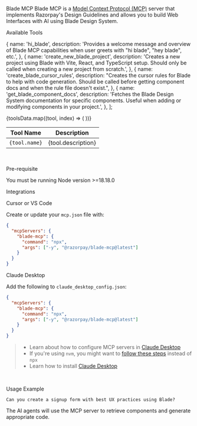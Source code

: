 
<Meta title="Guides/Blade MCP" />

<Heading size="xlarge">Blade MCP</Heading>
Blade MCP is a [Model Context Protocol (MCP)](https://modelcontextprotocol.io/introduction) server that
implements Razorpay's Design Guidelines and allows you to build Web Interfaces with AI using Blade Design
System.
<br />

<Heading size="large">Available Tools</Heading>

  {
    name: 'hi_blade',
    description:
      'Provides a welcome message and overview of Blade MCP capabilities when user greets with "hi blade", "hey blade", etc.',
  },
  {
    name: 'create_new_blade_project',
    description:
      'Creates a new project using Blade with Vite, React, and TypeScript setup. Should only be called when creating a new project from scratch.',
  },
  {
    name: 'create_blade_cursor_rules',
    description:
      "Creates the cursor rules for Blade to help with code generation. Should be called before getting component docs and when the rule file doesn't exist.",
  },
  {
    name: 'get_blade_component_docs',
    description:
      'Fetches the Blade Design System documentation for specific components. Useful when adding or modifying components in your project.',
  },
];

<table style={{ width: '100%', borderCollapse: 'collapse', marginBottom: '1.5rem' }}>
  <thead>
    <tr style={{ backgroundColor: '#f6f6f9', borderBottom: '2px solid #e8e8ed' }}>
      <th style={{ padding: '0.75rem 1rem', textAlign: 'left', fontWeight: '600' }}>Tool Name</th>
      <th style={{ padding: '0.75rem 1rem', textAlign: 'left', fontWeight: '600' }}>Description</th>
    </tr>
  </thead>
  <tbody>
    {toolsData.map((tool, index) => (
      <tr key={index} style={{ borderBottom: '1px solid #e8e8ed' }}>
        <td style={{ padding: '0.75rem 1rem' }}>
          <Code size="small">{tool.name}</Code>
        </td>
        <td style={{ padding: '0.75rem 1rem' }}>{tool.description}</td>
      </tr>
    ))}
  </tbody>
</table>

<br />

<Heading size="large">Pre-requisite</Heading>

<List marginBottom="spacing.5">
  <ListItem>
    <ListItemText>You must be running Node version >=18.18.0</ListItemText>
  </ListItem>
</List>
<br />

<Heading size="large">Integrations</Heading>
<br />

<Heading size="medium">Cursor or VS Code</Heading>

Create or update your `mcp.json` file with:

```json
{
  "mcpServers": {
    "blade-mcp": {
      "command": "npx",
      "args": ["-y", "@razorpay/blade-mcp@latest"]
    }
  }
}
```

<Heading size="medium">Claude Desktop</Heading>

Add the following to `claude_desktop_config.json`:

```json
{
  "mcpServers": {
    "blade-mcp": {
      "command": "npx",
      "args": ["-y", "@razorpay/blade-mcp@latest"]
    }
  }
}
```

> - Learn about how to configure MCP servers in [Claude Desktop](https://modelcontextprotocol.io/quickstart/user)
> - If you're using `nvm`, you might want to [follow these steps](https://github.com/modelcontextprotocol/servers/issues/64) instead of `npx`
> - Learn how to install [Claude Desktop](https://claude.ai/download)

<br />

<Heading size="medium">Usage Example</Heading>

```
Can you create a signup form with best UX practices using Blade?
```

The AI agents will use the MCP server to retrieve components and generate appropriate code.
